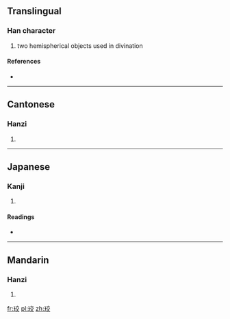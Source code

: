 ==Translingual==

===Han character===
{{Han char|rn=96|rad=玉|as=06|sn=10|four=1014<sub>8</sub>|canj=一土卜金大 (MGYCK)}}

# two hemispherical objects used in divination

====References====
* {{Han ref|kx=0730.110|dkj=20937|dj=1141.230|hdz=21112.110|uh=73D3|ud=29651|bh=D2AB|bd=53931}}

----

==Cantonese==

===Hanzi===
{{yue-hanzi|jyut=|y=gaau3}}

# {{defn|lang=yue|sort=玉06}}

----

==Japanese==

===Kanji===
{{ja-kanji|grade=|rs=玉06}}

# {{defn|lang=ja|sort=玉06}}

====Readings====
* {{ja-readings|on=[[こう]] (kō), [[きょう]] (kyō)|kun=}}

----

==Mandarin==

===Hanzi===
{{cmn-hanzi|pin=[[jiào]] ([[jiao4]])|wg=chiao<sup>4</sup>}}

# {{defn|lang=cmn|sort=玉06}}

[[fr:珓]]
[[pl:珓]]
[[zh:珓]]
